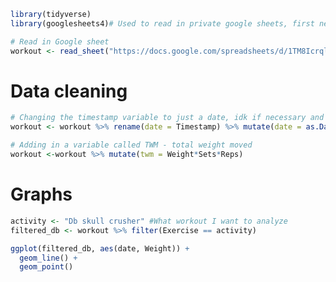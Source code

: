 ```r
library(tidyverse)
library(googlesheets4)# Used to read in private google sheets, first needed to authenticate google account with: gs4_auth() 

# Read in Google sheet
workout <- read_sheet("https://docs.google.com/spreadsheets/d/1TM8IcrqlYRlk8Ggxig1XMGh5e12KzZTGbh41tp6IB6k/edit?gid=1377271102#gid=1377271102")
```


# Data cleaning 
```r
# Changing the timestamp variable to just a date, idk if necessary and a little funky way of doing it as well lol
workout <- workout %>% rename(date = Timestamp) %>% mutate(date = as.Date(date))

# Adding in a variable called TWM - total weight moved
workout <-workout %>% mutate(twm = Weight*Sets*Reps)

```


# Graphs 
```r
activity <- "Db skull crusher" #What workout I want to analyze
filtered_db <- workout %>% filter(Exercise == activity)

ggplot(filtered_db, aes(date, Weight)) +
  geom_line() +
  geom_point()
```

